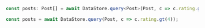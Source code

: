 <BlockSwitcher>
<Block name="TypeScript">

```ts
const posts: Post[] = await DataStore.query<Post>(Post, c => c.rating.gt(4));
```

</Block>
<Block name="JavaScript">

```js
const posts = await DataStore.query(Post, c => c.rating.gt(4));
```

</Block>
</BlockSwitcher>